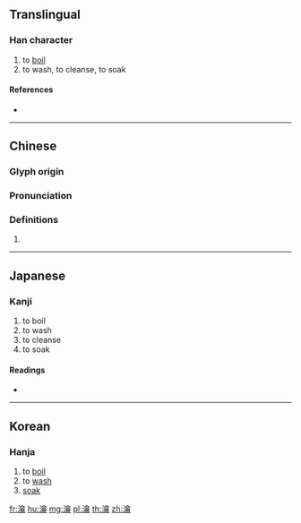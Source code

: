 ==Translingual==

===Han character===
{{Han char|rn=85|rad=水|as=17|sn=20|four=38127|canj=EOMB,XEOMB}}

# to [[boil]]
# to wash, to cleanse, to soak

====References====
* {{Han ref|kx=0661.160|dkj=18709|dj=1071.020|hdz=31788.100|uh=7039|ud=28729|bh=F465|bd=62565}}

----

==Chinese==
{{zh-forms}}

===Glyph origin===
{{Han etym}}

===Pronunciation===
{{zh-pron
|m=yuè
|c=joek6
|h=pfs=
|md=
|mn=
|w=
|mc=y
|oc=y
|cat=
}}

===Definitions===
{{zh-hanzi}}

# {{rfdef|lang=zh}}

----

==Japanese==

===Kanji===
{{ja-kanji|grade=|rs=水17}}

# to boil
# to wash
# to cleanse
# to soak

====Readings====
* {{ja-readings|on=[[せく]] (seku), [[よう]] (yō)|kun=[[ひたす]] (hitasu)}}

----

==Korean==

===Hanja===
{{ko-hanja|hangeul=약|eumhun=|rv=yak|mr=yak|y=yak}}

# to [[boil]]
# to [[wash]]
# [[soak]]

[[fr:瀹]]
[[hu:瀹]]
[[mg:瀹]]
[[pl:瀹]]
[[th:瀹]]
[[zh:瀹]]